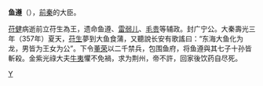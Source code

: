 {{Distinguish|鱒魚}}
'''鱼遵'''（{{bd|?||357年|}}），[[前秦|前秦]]的大臣。

[[苻健|苻健]]病逝前立苻生為王，遗命鱼遵、[[雷弱儿|雷弱儿]]、[[毛贵|毛贵]]等辅政。封广宁公。大秦壽光三年（357年）夏天，[[苻生|苻生]]夢到大鱼食蒲，又聽說长安有歌謠曰：“东海大鱼化为龙，男皆为王女为公”。下令[[董荣|董荣]]以二千禁兵，包围鱼府，将鱼遵與其七子十孙皆斬殺。金紫光祿大夫[[牛夷|牛夷]]懼不免禍，求为荆州，帝不許，回家後饮药自尽死。

[[category:五胡十六國人物|Y]]